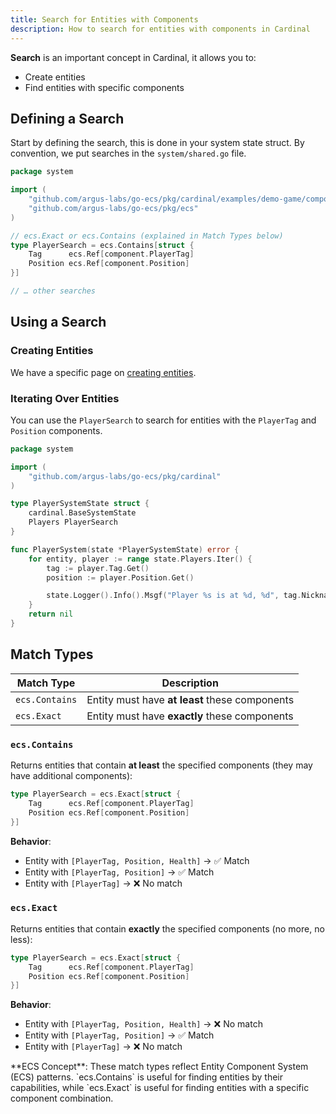 ```yaml
---
title: Search for Entities with Components
description: How to search for entities with components in Cardinal
---
```


**Search** is an important concept in Cardinal, it allows you to:

- Create entities
- Find entities with specific components

## Defining a Search

Start by defining the search, this is done in your system state struct. By convention, we put searches
in the `system/shared.go` file.

```go system/shared.go highlight={8-13}
package system

import (
	"github.com/argus-labs/go-ecs/pkg/cardinal/examples/demo-game/component"
	"github.com/argus-labs/go-ecs/pkg/ecs"
)

// ecs.Exact or ecs.Contains (explained in Match Types below)
type PlayerSearch = ecs.Contains[struct {
	Tag      ecs.Ref[component.PlayerTag]
	Position ecs.Ref[component.Position]
}]

// … other searches
```

## Using a Search

### Creating Entities

We have a specific page on [creating entities](/cardinal/build/system/entity).

### Iterating Over Entities

You can use the `PlayerSearch` to search for entities with the `PlayerTag` and `Position` components.

```go system/example_player_system.go highlight={9,13}
package system

import (
	"github.com/argus-labs/go-ecs/pkg/cardinal"
)

type PlayerSystemState struct {
	cardinal.BaseSystemState
	Players PlayerSearch
}

func PlayerSystem(state *PlayerSystemState) error {
	for entity, player := range state.Players.Iter() {
		tag := player.Tag.Get()
		position := player.Position.Get()

		state.Logger().Info().Msgf("Player %s is at %d, %d", tag.Nickname, position.X, position.Y)
	}
	return nil
}
```

## Match Types

| Match Type     | Description                                    |
| -------------- | ---------------------------------------------- |
| `ecs.Contains` | Entity must have **at least** these components |
| `ecs.Exact`    | Entity must have **exactly** these components  |

### `ecs.Contains`

Returns entities that contain **at least** the specified components (they may have additional components):

```go system/example_contains.go
type PlayerSearch = ecs.Exact[struct {
	Tag      ecs.Ref[component.PlayerTag]
	Position ecs.Ref[component.Position]
}]
```

**Behavior**:

- Entity with `[PlayerTag, Position, Health]` → ✅ Match
- Entity with `[PlayerTag, Position]` → ✅ Match
- Entity with `[PlayerTag]` → ❌ No match

### `ecs.Exact`

Returns entities that contain **exactly** the specified components (no more, no less):

```go system/example_exact.go
type PlayerSearch = ecs.Exact[struct {
	Tag      ecs.Ref[component.PlayerTag]
	Position ecs.Ref[component.Position]
}]
```

**Behavior**:

- Entity with `[PlayerTag, Position, Health]` → ❌ No match
- Entity with `[PlayerTag, Position]` → ✅ Match
- Entity with `[PlayerTag]` → ❌ No match

<Note>
  **ECS Concept**: These match types reflect Entity Component System (ECS) patterns. `ecs.Contains`
  is useful for finding entities by their capabilities, while `ecs.Exact` is useful for finding
  entities with a specific component combination.
</Note>
